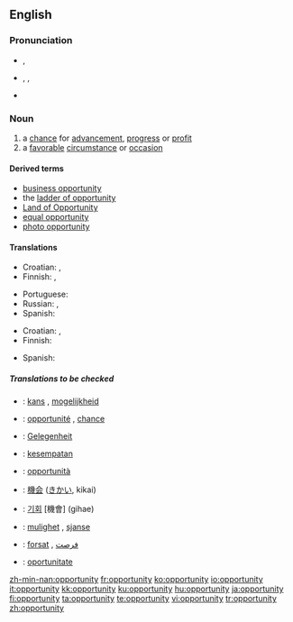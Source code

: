 {{see|Opportunity}}
==English==

{{rank|begin|wait|laughed|791|opportunity|lines|personal|due}}

===Pronunciation===
*{{a|UK}} {{IPA|/ˌɒpəˈtjuːnɪti/}}, {{SAMPA|/%Qp@"tju:nIti/}}
*{{a|US}} {{enPR|ä'pər-to͞oʹnə-tē}}, {{IPA|/ˌɑpɚˈtunəti/}}, {{SAMPA|/%Ap@`"tun@ti/}}
*{{audio|en-us-opportunity.ogg|Audio (US)}}

===Noun===
{{en-noun|pl=opportunities}}

# a [[chance]] for [[advancement]], [[progress]] or [[profit]]
# a [[favorable]] [[circumstance]] or [[occasion]]

====Derived terms====
*[[business opportunity]]
*the [[ladder of opportunity]]
*[[Land of Opportunity]]
*[[equal opportunity]]
*[[photo opportunity]]

====Translations====
{{trans-top|chance for advancement, progress or profit}}
*Croatian: {{t-|hr|prilika|f}}, {{t-|hr|prigoda|f}}
* Finnish: {{t-|fi|tilaisuus}}, {{t+|fi|mahdollisuus}}
{{trans-mid}}
* Portuguese: {{t-|pt|oportunidade|f}}
* Russian: {{t-|ru|возможность|f|tr=vozmóžnost'|sc=Cyrl}}, {{t-|ru|шанс|m|tr=šans|sc=Cyrl}}
*Spanish: {{t-|es|oportunidad|f}}
{{trans-bottom}}

{{trans-top|favorable circumstance or occasion}}
*Croatian: {{t-|hr|prilika|f}}, {{t-|hr|prigoda|f}}
* Finnish: {{t-|fi|tilaisuus}}
{{trans-mid}}
*Spanish: {{t-|es|oportunidad|f}}
{{trans-bottom}}

=====Translations to be checked=====
{{checktrans}}
*{{ttbc|Dutch}}: [[kans]] {{f}}, [[mogelijkheid]] {{f}}
*{{ttbc|French}}: [[opportunité]] {{f}}, [[chance#French|chance]] {{f}}
*{{ttbc|German}}: [[Gelegenheit]] {{f}}
*{{ttbc|Indonesian}}: [[sempat|kesempatan]]
*{{ttbc|Italian}}: [[opportunità]] {{f}}
*{{ttbc|Japanese}}: [[機会]] ([[きかい]], kikai)
*{{ttbc|Korean}}: [[기회]] [機會] (gihae)
*{{ttbc|Norwegian}}: [[mulighet]] {{f}}, [[sjanse]] {{f}}
*{{ttbc|Persian}}: [[forsat]] {{f}}, [[فرصت]] {{f}}
*{{ttbc|Romanian}}: [[oportunitate]] {{f}}

[[zh-min-nan:opportunity]]
[[fr:opportunity]]
[[ko:opportunity]]
[[io:opportunity]]
[[it:opportunity]]
[[kk:opportunity]]
[[ku:opportunity]]
[[hu:opportunity]]
[[ja:opportunity]]
[[fi:opportunity]]
[[ta:opportunity]]
[[te:opportunity]]
[[vi:opportunity]]
[[tr:opportunity]]
[[zh:opportunity]]